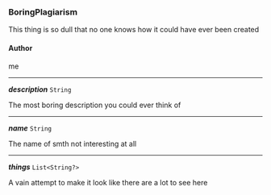 


### BoringPlagiarism



This thing is so dull that no one knows how it could have ever been created



#### Author



me



---

***description*** `String` 

The most boring description you could ever think of

 

---

***name*** `String` 

The name of smth not interesting at all

 

---

***things*** `List<String?>` 

A vain attempt to make it look like there are a lot to see here

 
